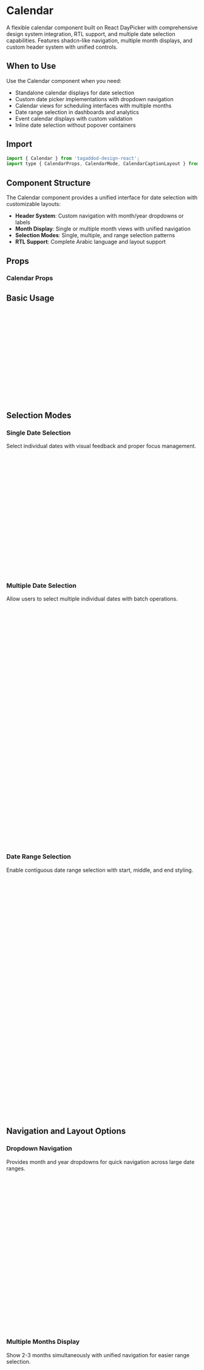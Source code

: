 
<Meta of={CalendarStories} />

# Calendar

A flexible calendar component built on React DayPicker with comprehensive design system integration, RTL support, and multiple date selection capabilities. Features shadcn-like navigation, multiple month displays, and custom header system with unified controls.

## When to Use

Use the Calendar component when you need:
- Standalone calendar displays for date selection
- Custom date picker implementations with dropdown navigation
- Calendar views for scheduling interfaces with multiple months
- Date range selection in dashboards and analytics
- Event calendar displays with custom validation
- Inline date selection without popover containers

## Import

```jsx
import { Calendar } from 'tagaddod-design-react';
import type { CalendarProps, CalendarMode, CalendarCaptionLayout } from 'tagaddod-design-react';
```

## Component Structure

The Calendar component provides a unified interface for date selection with customizable layouts:

- **Header System**: Custom navigation with month/year dropdowns or labels
- **Month Display**: Single or multiple month views with unified navigation
- **Selection Modes**: Single, multiple, and range selection patterns
- **RTL Support**: Complete Arabic language and layout support

## Props

### Calendar Props
<ArgTypes of={CalendarStories} />

## Basic Usage

<Canvas of={CalendarStories.Default} />

```jsx
import { useState } from 'react';
import { Calendar } from 'tagaddod-design-react';

function DateSelection() {
  const [selectedDate, setSelectedDate] = useState();

  return (
    <Calendar
      mode="single"
      selected={selectedDate}
      onSelect={setSelectedDate}
      showOutsideDays={false}
      className="rounded-md border"
    />
  );
}
```

## Selection Modes

### Single Date Selection

Select individual dates with visual feedback and proper focus management.

<Canvas of={CalendarStories.Default} />

```jsx
function SingleDateCalendar() {
  const [selectedDate, setSelectedDate] = useState();

  return (
    <div>
      <Calendar
        mode="single"
        selected={selectedDate}
        onSelect={setSelectedDate}
        captionLayout="label"
        showOutsideDays={false}
      />

      {selectedDate && (
        <div className="mt-4 p-3 bg-surface-secondary rounded">
          Selected: {selectedDate.toLocaleDateString()}
        </div>
      )}
    </div>
  );
}
```

### Multiple Date Selection

Allow users to select multiple individual dates with batch operations.

<Canvas of={CalendarStories.Multiple} />

```jsx
function MultipleDateCalendar() {
  const [selectedDates, setSelectedDates] = useState([]);

  const clearSelection = () => setSelectedDates([]);
  const selectWeekend = () => {
    const today = new Date();
    const weekends = [];
    for (let i = 0; i < 14; i++) {
      const date = new Date(today);
      date.setDate(today.getDate() + i);
      if (date.getDay() === 0 || date.getDay() === 6) {
        weekends.push(date);
      }
    }
    setSelectedDates(weekends);
  };

  return (
    <div>
      <div className="flex gap-2 mb-4">
        <button onClick={clearSelection} className="btn-secondary">
          Clear All
        </button>
        <button onClick={selectWeekend} className="btn-outline">
          Select Weekends
        </button>
      </div>

      <Calendar
        mode="multiple"
        selected={selectedDates}
        onSelect={setSelectedDates}
        showOutsideDays={true}
        fixedWeeks={true}
      />

      <div className="mt-4 text-sm text-secondary">
        {selectedDates.length} dates selected
      </div>
    </div>
  );
}
```

### Date Range Selection

Enable contiguous date range selection with start, middle, and end styling.

<Canvas of={CalendarStories.Range} />

```jsx
function RangeCalendar() {
  const [range, setRange] = useState({ from: undefined, to: undefined });

  const resetRange = () => setRange({ from: undefined, to: undefined });

  const calculateDays = () => {
    if (!range.from || !range.to) return 0;
    const timeDiff = Math.abs(range.to - range.from);
    return Math.ceil(timeDiff / (1000 * 60 * 60 * 24)) + 1;
  };

  return (
    <div>
      <Calendar
        mode="range"
        selected={range}
        onSelect={setRange}
        numberOfMonths={2}
        pagedNavigation={true}
      />

      <div className="mt-4 p-4 bg-surface-secondary rounded">
        {range.from ? (
          <div className="space-y-2">
            <div>Start: {range.from.toLocaleDateString()}</div>
            {range.to && (
              <>
                <div>End: {range.to.toLocaleDateString()}</div>
                <div>Duration: {calculateDays()} days</div>
              </>
            )}
            <button onClick={resetRange} className="btn-secondary text-sm">
              Reset Range
            </button>
          </div>
        ) : (
          <div>Select a date range...</div>
        )}
      </div>
    </div>
  );
}
```

## Navigation and Layout Options

### Dropdown Navigation

Provides month and year dropdowns for quick navigation across large date ranges.

<Canvas of={CalendarStories.WithDropdown} />

```jsx
function DropdownCalendar() {
  const [selectedDate, setSelectedDate] = useState();
  const [currentMonth, setCurrentMonth] = useState(new Date());

  return (
    <div>
      <Calendar
        mode="single"
        captionLayout="dropdown"
        selected={selectedDate}
        onSelect={setSelectedDate}
        month={currentMonth}
        onMonthChange={setCurrentMonth}
        startMonth={new Date(2020, 0)}
        endMonth={new Date(2030, 11)}
        showOutsideDays={false}
      />

      <div className="mt-4 text-center text-sm text-secondary">
        Current view: {currentMonth.toLocaleDateString('en-US', {
          month: 'long',
          year: 'numeric'
        })}
      </div>
    </div>
  );
}
```

### Multiple Months Display

Show 2-3 months simultaneously with unified navigation for easier range selection.

<Canvas of={CalendarStories.MultipleMonths} />

```jsx
function MultiMonthCalendar() {
  const [selectedDate, setSelectedDate] = useState();
  const [numberOfMonths, setNumberOfMonths] = useState(2);

  return (
    <div>
      <div className="flex items-center gap-4 mb-4">
        <label className="text-sm font-medium">
          Months to display:
        </label>
        <select
          value={numberOfMonths}
          onChange={(e) => setNumberOfMonths(Number(e.target.value))}
          className="border rounded px-2 py-1"
        >
          <option value={1}>1 Month</option>
          <option value={2}>2 Months</option>
          <option value={3}>3 Months</option>
        </select>
      </div>

      <Calendar
        mode="single"
        captionLayout="label"
        numberOfMonths={numberOfMonths}
        selected={selectedDate}
        onSelect={setSelectedDate}
        pagedNavigation={true}
        showOutsideDays={false}
      />
    </div>
  );
}
```

### Multiple Months with Range Selection

Optimized layout for range selection across multiple months with enhanced navigation.

<Canvas of={CalendarStories.MultipleMonthsRange} />

```jsx
function MultiMonthRangeCalendar() {
  const [range, setRange] = useState({ from: undefined, to: undefined });

  const isRangeComplete = range.from && range.to;
  const rangeDuration = isRangeComplete
    ? Math.ceil(Math.abs(range.to - range.from) / (1000 * 60 * 60 * 24)) + 1
    : 0;

  return (
    <div>
      <Calendar
        mode="range"
        captionLayout="label"
        numberOfMonths={3}
        selected={range}
        onSelect={setRange}
        pagedNavigation={true}
        showOutsideDays={true}
        fixedWeeks={true}
      />

      {(range.from || range.to) && (
        <div className="mt-4 p-4 bg-surface-secondary rounded-lg">
          <div className="text-sm space-y-1">
            {range.from && (
              <div>Start: {range.from.toLocaleDateString()}</div>
            )}
            {range.to && (
              <div>End: {range.to.toLocaleDateString()}</div>
            )}
            {isRangeComplete && (
              <div className="font-medium">
                Selected: {rangeDuration} days
              </div>
            )}
          </div>
        </div>
      )}
    </div>
  );
}
```

## Interactive Features

### Footer Content

Add custom footer content for additional information, actions, or status display.

<Canvas of={CalendarStories.WithFooter} />

```jsx
function CalendarWithFooter() {
  const [selectedDate, setSelectedDate] = useState();
  const today = new Date();

  const daysBetween = selectedDate
    ? Math.floor((selectedDate - today) / (1000 * 60 * 60 * 24))
    : 0;

  const footerContent = selectedDate ? (
    <div className="text-center space-y-2">
      <div>Selected: {selectedDate.toLocaleDateString()}</div>
      {daysBetween === 0 && <div className="text-blue-600">Today</div>}
      {daysBetween > 0 && <div>In {daysBetween} days</div>}
      {daysBetween < 0 && <div>{Math.abs(daysBetween)} days ago</div>}
    </div>
  ) : (
    <div className="text-center text-secondary">
      Select a date to see details
    </div>
  );

  return (
    <Calendar
      mode="single"
      selected={selectedDate}
      onSelect={setSelectedDate}
      footer={footerContent}
      showOutsideDays={true}
    />
  );
}
```

### Disabled Dates

Prevent selection of specific dates with custom validation logic.

<Canvas of={CalendarStories.WithDisabledDates} />

```jsx
function DisabledDatesCalendar() {
  const [selectedDate, setSelectedDate] = useState();

  // Disable weekends and past dates
  const isDateDisabled = (date) => {
    const today = new Date();
    today.setHours(0, 0, 0, 0);
    const dayOfWeek = date.getDay();
    const isPast = date < today;
    const isWeekend = dayOfWeek === 0 || dayOfWeek === 6;

    return isPast || isWeekend;
  };

  // Custom holidays
  const holidays = [
    new Date(2024, 0, 1),  // New Year
    new Date(2024, 6, 4),  // July 4th
    new Date(2024, 11, 25) // Christmas
  ];

  const isHoliday = (date) => holidays.some(holiday =>
    date.toDateString() === holiday.toDateString()
  );

  const isCompletelyDisabled = (date) =>
    isDateDisabled(date) || isHoliday(date);

  return (
    <div>
      <Calendar
        mode="single"
        selected={selectedDate}
        onSelect={setSelectedDate}
        disabled={isCompletelyDisabled}
        showOutsideDays={false}
        footer="Weekends, past dates, and holidays are disabled"
      />

      {selectedDate && (
        <div className="mt-4 p-3 bg-green-50 border border-green-200 rounded">
          ✓ Valid selection: {selectedDate.toLocaleDateString()}
        </div>
      )}
    </div>
  );
}
```

### Outside Days Display

Show days from adjacent months for better context and visual continuity.

<Canvas of={CalendarStories.WithOutsideDays} />

```jsx
function OutsideDaysCalendar() {
  const [selectedDate, setSelectedDate] = useState();
  const [showOutside, setShowOutside] = useState(true);
  const [fixedWeeks, setFixedWeeks] = useState(true);

  return (
    <div>
      <div className="flex gap-4 mb-4">
        <label className="flex items-center gap-2">
          <input
            type="checkbox"
            checked={showOutside}
            onChange={(e) => setShowOutside(e.target.checked)}
          />
          Show outside days
        </label>
        <label className="flex items-center gap-2">
          <input
            type="checkbox"
            checked={fixedWeeks}
            onChange={(e) => setFixedWeeks(e.target.checked)}
          />
          Fixed weeks (6 rows)
        </label>
      </div>

      <Calendar
        mode="single"
        selected={selectedDate}
        onSelect={setSelectedDate}
        showOutsideDays={showOutside}
        fixedWeeks={fixedWeeks}
      />
    </div>
  );
}
```

## Component Interactions

The Calendar component integrates seamlessly with other design system components and external state management systems.

### Form Integration with Validation

```jsx
import { useState } from 'react';
import { Calendar, TextInput, Button } from 'tagaddod-design-react';
import { IconCalendar } from '@tabler/icons-react';

function BookingForm() {
  const [checkIn, setCheckIn] = useState();
  const [checkOut, setCheckOut] = useState();
  const [guests, setGuests] = useState(1);
  const [errors, setErrors] = useState({});

  const validateDates = () => {
    const newErrors = {};
    const today = new Date();
    today.setHours(0, 0, 0, 0);

    if (!checkIn) {
      newErrors.checkIn = 'Check-in date is required';
    } else if (checkIn < today) {
      newErrors.checkIn = 'Check-in date cannot be in the past';
    }

    if (!checkOut) {
      newErrors.checkOut = 'Check-out date is required';
    } else if (checkIn && checkOut <= checkIn) {
      newErrors.checkOut = 'Check-out must be after check-in';
    }

    setErrors(newErrors);
    return Object.keys(newErrors).length === 0;
  };

  const handleSubmit = () => {
    if (validateDates()) {
      console.log('Booking submitted:', { checkIn, checkOut, guests });
    }
  };

  const isDateUnavailable = (date) => {
    // Simulate unavailable dates
    const unavailable = [
      new Date(2024, 5, 15),
      new Date(2024, 5, 16),
      new Date(2024, 5, 20)
    ];
    return unavailable.some(unavailableDate =>
      date.toDateString() === unavailableDate.toDateString()
    );
  };

  return (
    <div className="max-w-2xl p-6 border rounded-lg">
      <h3 className="text-lg font-semibold mb-4">Hotel Booking</h3>

      <div className="grid grid-cols-2 gap-6">
        <div>
          <label className="block text-sm font-medium mb-2">
            Check-in Date
          </label>
          <Calendar
            mode="single"
            selected={checkIn}
            onSelect={setCheckIn}
            disabled={isDateUnavailable}
            captionLayout="dropdown"
            startMonth={new Date()}
            endMonth={new Date(2024, 11, 31)}
            className={`border-2 ${errors.checkIn ? 'border-red-500' : 'border-gray-200'}`}
          />
          {errors.checkIn && (
            <div className="text-red-500 text-sm mt-1">{errors.checkIn}</div>
          )}
        </div>

        <div>
          <label className="block text-sm font-medium mb-2">
            Check-out Date
          </label>
          <Calendar
            mode="single"
            selected={checkOut}
            onSelect={setCheckOut}
            disabled={isDateUnavailable}
            captionLayout="dropdown"
            startMonth={new Date()}
            endMonth={new Date(2024, 11, 31)}
            className={`border-2 ${errors.checkOut ? 'border-red-500' : 'border-gray-200'}`}
          />
          {errors.checkOut && (
            <div className="text-red-500 text-sm mt-1">{errors.checkOut}</div>
          )}
        </div>
      </div>

      <div className="mt-6">
        <TextInput
          label="Number of Guests"
          type="number"
          value={guests}
          onChange={(e) => setGuests(Number(e.target.value))}
          min={1}
          max={10}
        />
      </div>

      <div className="mt-6 flex justify-between items-center">
        <div className="text-sm text-secondary">
          {checkIn && checkOut && (
            <>Duration: {Math.ceil((checkOut - checkIn) / (1000 * 60 * 60 * 24))} nights</>
          )}
        </div>
        <Button onClick={handleSubmit} variant="primary">
          Book Now
        </Button>
      </div>
    </div>
  );
}
```

### Dashboard Analytics with Date Range

```jsx
import { useState, useEffect } from 'react';
import { Calendar, Select, Badge } from 'tagaddod-design-react';

function AnalyticsDashboard() {
  const [dateRange, setDateRange] = useState({ from: undefined, to: undefined });
  const [metrics, setMetrics] = useState(null);
  const [presetRange, setPresetRange] = useState('custom');

  const presetRanges = {
    'last7days': {
      label: 'Last 7 Days',
      range: {
        from: new Date(Date.now() - 7 * 24 * 60 * 60 * 1000),
        to: new Date()
      }
    },
    'last30days': {
      label: 'Last 30 Days',
      range: {
        from: new Date(Date.now() - 30 * 24 * 60 * 60 * 1000),
        to: new Date()
      }
    },
    'thisMonth': {
      label: 'This Month',
      range: {
        from: new Date(new Date().getFullYear(), new Date().getMonth(), 1),
        to: new Date()
      }
    }
  };

  const handlePresetChange = (preset) => {
    setPresetRange(preset);
    if (preset !== 'custom' && presetRanges[preset]) {
      setDateRange(presetRanges[preset].range);
    }
  };

  useEffect(() => {
    if (dateRange.from && dateRange.to) {
      // Simulate API call
      const daysDiff = Math.ceil((dateRange.to - dateRange.from) / (1000 * 60 * 60 * 24));
      setMetrics({
        pageViews: Math.floor(Math.random() * 10000 * daysDiff / 30),
        users: Math.floor(Math.random() * 1000 * daysDiff / 30),
        revenue: Math.floor(Math.random() * 5000 * daysDiff / 30)
      });
    }
  }, [dateRange]);

  const presetOptions = [
    { value: 'custom', label: 'Custom Range' },
    ...Object.entries(presetRanges).map(([key, { label }]) => ({
      value: key,
      label
    }))
  ];

  return (
    <div className="max-w-4xl p-6">
      <h2 className="text-2xl font-bold mb-6">Analytics Dashboard</h2>

      <div className="grid grid-cols-1 lg:grid-cols-3 gap-6">
        <div className="lg:col-span-1">
          <div className="bg-white border rounded-lg p-4">
            <h3 className="font-medium mb-4">Date Range</h3>

            <Select
              options={presetOptions}
              value={presetRange}
              onValueChange={handlePresetChange}
              label="Quick Select"
              className="mb-4"
            />

            <Calendar
              mode="range"
              selected={dateRange}
              onSelect={(range) => {
                setDateRange(range);
                setPresetRange('custom');
              }}
              numberOfMonths={2}
              captionLayout="dropdown"
              startMonth={new Date(2023, 0)}
              endMonth={new Date()}
              className="w-full"
            />

            {dateRange.from && dateRange.to && (
              <div className="mt-4 p-3 bg-blue-50 rounded text-sm">
                <div>From: {dateRange.from.toLocaleDateString()}</div>
                <div>To: {dateRange.to.toLocaleDateString()}</div>
                <div className="font-medium">
                  {Math.ceil((dateRange.to - dateRange.from) / (1000 * 60 * 60 * 24)) + 1} days
                </div>
              </div>
            )}
          </div>
        </div>

        <div className="lg:col-span-2">
          <div className="grid grid-cols-1 md:grid-cols-3 gap-4">
            {metrics ? (
              <>
                <div className="bg-white border rounded-lg p-6">
                  <div className="text-2xl font-bold">{metrics.pageViews.toLocaleString()}</div>
                  <div className="text-sm text-secondary">Page Views</div>
                  <Badge variant="success" size="small" className="mt-2">
                    +12.3%
                  </Badge>
                </div>

                <div className="bg-white border rounded-lg p-6">
                  <div className="text-2xl font-bold">{metrics.users.toLocaleString()}</div>
                  <div className="text-sm text-secondary">Users</div>
                  <Badge variant="warning" size="small" className="mt-2">
                    -2.1%
                  </Badge>
                </div>

                <div className="bg-white border rounded-lg p-6">
                  <div className="text-2xl font-bold">${metrics.revenue.toLocaleString()}</div>
                  <div className="text-sm text-secondary">Revenue</div>
                  <Badge variant="success" size="small" className="mt-2">
                    +8.7%
                  </Badge>
                </div>
              </>
            ) : (
              <div className="md:col-span-3 text-center py-12 text-secondary">
                Select a date range to view analytics
              </div>
            )}
          </div>
        </div>
      </div>
    </div>
  );
}
```

### Event Scheduling Interface

```jsx
import { useState } from 'react';
import { Calendar, Modal, TextInput, Button, Badge } from 'tagaddod-design-react';

function EventScheduler() {
  const [selectedDate, setSelectedDate] = useState();
  const [events, setEvents] = useState({
    '2024-06-15': [{ title: 'Team Meeting', time: '10:00 AM' }],
    '2024-06-20': [
      { title: 'Project Review', time: '2:00 PM' },
      { title: 'Client Call', time: '4:00 PM' }
    ],
    '2024-06-25': [{ title: 'Workshop', time: '9:00 AM' }]
  });
  const [showAddEvent, setShowAddEvent] = useState(false);
  const [newEvent, setNewEvent] = useState({ title: '', time: '' });

  const formatDateKey = (date) => date.toISOString().split('T')[0];

  const getEventsForDate = (date) => {
    const dateKey = formatDateKey(date);
    return events[dateKey] || [];
  };

  const hasEvents = (date) => {
    return getEventsForDate(date).length > 0;
  };

  const addEvent = () => {
    if (!selectedDate || !newEvent.title || !newEvent.time) return;

    const dateKey = formatDateKey(selectedDate);
    setEvents(prev => ({
      ...prev,
      [dateKey]: [...(prev[dateKey] || []), { ...newEvent }]
    }));

    setNewEvent({ title: '', time: '' });
    setShowAddEvent(false);
  };

  const removeEvent = (date, eventIndex) => {
    const dateKey = formatDateKey(date);
    setEvents(prev => ({
      ...prev,
      [dateKey]: prev[dateKey].filter((_, index) => index !== eventIndex)
    }));
  };

  return (
    <div className="max-w-4xl p-6">
      <h2 className="text-2xl font-bold mb-6">Event Scheduler</h2>

      <div className="grid grid-cols-1 lg:grid-cols-2 gap-6">
        <div>
          <h3 className="font-medium mb-4">Select Date</h3>
          <Calendar
            mode="single"
            selected={selectedDate}
            onSelect={setSelectedDate}
            captionLayout="dropdown"
            startMonth={new Date()}
            endMonth={new Date(2024, 11, 31)}
            modifiers={{
              hasEvents: hasEvents
            }}
            modifiersStyles={{
              hasEvents: {
                backgroundColor: 'var(--t-color-fill-brand-secondary)',
                color: 'var(--t-color-text-link)',
                fontWeight: 'bold'
              }
            }}
            footer={
              <div className="text-sm text-center">
                Dates with events are highlighted
              </div>
            }
          />
        </div>

        <div>
          <div className="flex justify-between items-center mb-4">
            <h3 className="font-medium">
              Events for {selectedDate?.toLocaleDateString() || 'Select a date'}
            </h3>
            {selectedDate && (
              <Button
                size="small"
                onClick={() => setShowAddEvent(true)}
                variant="primary"
              >
                Add Event
              </Button>
            )}
          </div>

          <div className="space-y-3">
            {selectedDate ? (
              getEventsForDate(selectedDate).length > 0 ? (
                getEventsForDate(selectedDate).map((event, index) => (
                  <div key={index} className="flex justify-between items-center p-3 border rounded">
                    <div>
                      <div className="font-medium">{event.title}</div>
                      <div className="text-sm text-secondary">{event.time}</div>
                    </div>
                    <Button
                      size="small"
                      variant="outline"
                      onClick={() => removeEvent(selectedDate, index)}
                    >
                      Remove
                    </Button>
                  </div>
                ))
              ) : (
                <div className="text-center py-8 text-secondary">
                  No events scheduled for this date
                </div>
              )
            ) : (
              <div className="text-center py-8 text-secondary">
                Select a date to view events
              </div>
            )}
          </div>

          <div className="mt-6">
            <h4 className="font-medium mb-2">Upcoming Events</h4>
            <div className="space-y-2 max-h-48 overflow-y-auto">
              {Object.entries(events)
                .filter(([dateKey]) => new Date(dateKey) >= new Date())
                .sort(([a], [b]) => new Date(a) - new Date(b))
                .slice(0, 5)
                .map(([dateKey, dayEvents]) => (
                  <div key={dateKey} className="text-sm p-2 bg-gray-50 rounded">
                    <div className="font-medium">{new Date(dateKey).toLocaleDateString()}</div>
                    {dayEvents.map((event, index) => (
                      <div key={index} className="text-secondary">
                        {event.time} - {event.title}
                      </div>
                    ))}
                  </div>
                ))
              }
            </div>
          </div>
        </div>
      </div>

      <Modal isOpen={showAddEvent} onClose={() => setShowAddEvent(false)}>
        <div className="p-6">
          <h3 className="text-lg font-semibold mb-4">
            Add Event - {selectedDate?.toLocaleDateString()}
          </h3>

          <div className="space-y-4">
            <TextInput
              label="Event Title"
              value={newEvent.title}
              onChange={(e) => setNewEvent(prev => ({ ...prev, title: e.target.value }))}
              placeholder="Enter event title"
            />

            <TextInput
              label="Time"
              type="time"
              value={newEvent.time}
              onChange={(e) => setNewEvent(prev => ({ ...prev, time: e.target.value }))}
            />

            <div className="flex justify-end gap-3 pt-4">
              <Button variant="outline" onClick={() => setShowAddEvent(false)}>
                Cancel
              </Button>
              <Button variant="primary" onClick={addEvent}>
                Add Event
              </Button>
            </div>
          </div>
        </div>
      </Modal>
    </div>
  );
}
```

## Internationalization and RTL Support

The Calendar component provides comprehensive Right-to-Left (RTL) language support when used with the `ThemeProvider`. This includes automatic font switching, proper icon positioning, and directional icon handling.

### Using with ThemeProvider

For full RTL support, wrap your application with `ThemeProvider`:

```jsx
import { ThemeProvider, Calendar } from 'tagaddod-design-react';
import { IconArrowRight } from '@tabler/icons-react';

function App() {
  return (
    <ThemeProvider defaultDirection="rtl" defaultLocale="ar">
      <Calendar
        mode="single"
        captionLayout="dropdown"
        selected={selectedDate}
        onSelect={setSelectedDate}
        numberOfMonths={2}
      />
    </ThemeProvider>
  );
}
```

### Automatic RTL Adjustments

When RTL is enabled via ThemeProvider, the Calendar component automatically:

1. **Font Switching**: Changes from Outfit (English) to Tajawal (Arabic) font
2. **Icon Positioning**: Adjusts navigation arrow directions for RTL text flow
3. **Line Height**: Applies appropriate line height for Arabic text rendering
4. **Layout Direction**: Maintains proper positioning in RTL mode
5. **Gap Spacing**: Uses flexbox gap for consistent spacing in all directions

### Directional Icon Handling

**Important**: When using directional icons (arrows, chevrons, etc.) in multilingual applications, you should manually choose the appropriate icon based on the current direction:

```jsx
import { useTheme } from 'tagaddod-design-react';
import { IconArrowLeft, IconArrowRight } from '@tabler/icons-react';

function DirectionalCalendar() {
  const { isRTL } = useTheme();
  const [selectedRange, setSelectedRange] = useState({ from: undefined, to: undefined });

  return (
    <div>
      <Calendar
        mode="range"
        selected={selectedRange}
        onSelect={setSelectedRange}
        numberOfMonths={2}
        captionLayout="dropdown"
      />

      <div className="mt-4 flex justify-between">
        <button className="flex items-center gap-2">
          {isRTL ? <IconArrowRight size={16} /> : <IconArrowLeft size={16} />}
          {isRTL ? 'السابق' : 'Previous'}
        </button>

        <button className="flex items-center gap-2">
          {isRTL ? 'التالي' : 'Next'}
          {isRTL ? <IconArrowLeft size={16} /> : <IconArrowRight size={16} />}
        </button>
      </div>
    </div>
  );
}
```

### Common Directional Icon Patterns

#### "Next" Action
```jsx
// English: Next → (arrow points right)
// Arabic: التالي ← (arrow points left, matching RTL reading direction)
const NextIcon = isRTL ? IconArrowLeft : IconArrowRight;

<button className="calendar-nav-button">
  {isRTL ? 'الشهر التالي' : 'Next Month'}
  <NextIcon size={16} />
</button>
```

#### "Back" Action
```jsx
// English: ← Back (arrow points left)
// Arabic: رجوع → (arrow points right, matching RTL reading direction)
const BackIcon = isRTL ? IconArrowRight : IconArrowLeft;

<button className="calendar-nav-button">
  <BackIcon size={16} />
  {isRTL ? 'الشهر السابق' : 'Previous Month'}
</button>
```

### RTL Calendar Implementation

<Canvas of={CalendarStories.RTLTest} />

```jsx
import { useState } from 'react';
import { Calendar } from 'tagaddod-design-react';

function RTLCalendar() {
  const [selectedDate, setSelectedDate] = useState();

  return (
    <div dir="rtl" style={{ fontFamily: 'var(--t-font-family-arabic)' }}>
      <h3 className="text-lg font-semibold mb-4" style={{
        lineHeight: 'var(--t-line-height-arabic, 1.2)'
      }}>
        التقويم العربي
      </h3>

      <Calendar
        mode="single"
        captionLayout="dropdown"
        selected={selectedDate}
        onSelect={setSelectedDate}
        showOutsideDays={false}
        footer={selectedDate
          ? `التاريخ المحدد: ${selectedDate.toLocaleDateString('ar-SA')}`
          : 'اختر تاريخاً من التقويم'
        }
      />

      {selectedDate && (
        <div className="mt-4 p-4 bg-surface-secondary rounded-lg text-right">
          <div className="text-sm text-secondary mb-2">تفاصيل التاريخ:</div>
          <div className="space-y-1">
            <div>التاريخ الميلادي: {selectedDate.toLocaleDateString('en-US')}</div>
            <div>التاريخ الهجري: {selectedDate.toLocaleDateString('ar-SA-u-ca-islamic')}</div>
            <div>اليوم: {selectedDate.toLocaleDateString('ar-SA', { weekday: 'long' })}</div>
          </div>
        </div>
      )}
    </div>
  );
}
```

### RTL Best Practices

1. **Always use ThemeProvider** for proper RTL support and font switching
2. **Choose directional icons carefully** - arrows should point in the reading direction
3. **Test with actual Arabic content** to ensure proper text rendering
4. **Use `useTheme` hook** to access RTL state and theme information
5. **Consider icon semantics** - "next" in RTL should point left (←) not right (→)
6. **Direction follows reading flow** - not physical direction on screen

## Common Use Cases

### 1. Hotel Booking System

```jsx
function HotelBookingCalendar() {
  const [checkInOut, setCheckInOut] = useState({ from: undefined, to: undefined });
  const [unavailableDates] = useState([
    new Date(2024, 5, 15),
    new Date(2024, 5, 16),
    new Date(2024, 5, 22),
    new Date(2024, 5, 23)
  ]);

  const isUnavailable = (date) =>
    unavailableDates.some(unavailable =>
      date.toDateString() === unavailable.toDateString()
    );

  const calculateRate = () => {
    if (!checkInOut.from || !checkInOut.to) return null;
    const nights = Math.ceil((checkInOut.to - checkInOut.from) / (1000 * 60 * 60 * 24));
    const baseRate = 120;
    return { nights, total: nights * baseRate };
  };

  const rate = calculateRate();

  return (
    <div className="max-w-md mx-auto">
      <h3 className="text-lg font-semibold mb-4">Select Your Stay</h3>

      <Calendar
        mode="range"
        selected={checkInOut}
        onSelect={setCheckInOut}
        numberOfMonths={2}
        disabled={isUnavailable}
        captionLayout="dropdown"
        startMonth={new Date()}
        endMonth={new Date(2024, 11, 31)}
        modifiers={{
          unavailable: isUnavailable
        }}
        modifiersStyles={{
          unavailable: {
            backgroundColor: '#fee2e2',
            color: '#dc2626',
            textDecoration: 'line-through'
          }
        }}
      />

      {rate && (
        <div className="mt-6 p-4 border rounded-lg">
          <div className="flex justify-between mb-2">
            <span>Check-in:</span>
            <span>{checkInOut.from.toLocaleDateString()}</span>
          </div>
          <div className="flex justify-between mb-2">
            <span>Check-out:</span>
            <span>{checkInOut.to.toLocaleDateString()}</span>
          </div>
          <div className="flex justify-between font-semibold text-lg pt-2 border-t">
            <span>{rate.nights} nights:</span>
            <span>${rate.total}</span>
          </div>
        </div>
      )}
    </div>
  );
}
```

### 2. Project Timeline Planning

```jsx
function ProjectTimeline() {
  const [milestones, setMilestones] = useState([]);
  const [selectedDates, setSelectedDates] = useState([]);

  const addMilestone = (date) => {
    const title = prompt('Milestone title:');
    if (title) {
      setMilestones(prev => [...prev, { date, title }]);
      setSelectedDates(prev => [...prev, date]);
    }
  };

  const removeMilestone = (date) => {
    setMilestones(prev => prev.filter(m => m.date.toDateString() !== date.toDateString()));
    setSelectedDates(prev => prev.filter(d => d.toDateString() !== date.toDateString()));
  };

  const hasMilestone = (date) =>
    milestones.some(m => m.date.toDateString() === date.toDateString());

  return (
    <div className="grid grid-cols-2 gap-6">
      <div>
        <h3 className="font-semibold mb-4">Project Calendar</h3>
        <Calendar
          mode="multiple"
          selected={selectedDates}
          onSelect={(dates) => {
            const newDates = dates || [];
            const addedDates = newDates.filter(date =>
              !selectedDates.some(selected =>
                selected.toDateString() === date.toDateString()
              )
            );

            if (addedDates.length > 0) {
              addMilestone(addedDates[0]);
            } else {
              const removedDates = selectedDates.filter(selected =>
                !newDates.some(date =>
                  date.toDateString() === selected.toDateString()
                )
              );
              if (removedDates.length > 0) {
                removeMilestone(removedDates[0]);
              }
            }
          }}
          captionLayout="dropdown"
          startMonth={new Date()}
          endMonth={new Date(2024, 11, 31)}
        />
      </div>

      <div>
        <h3 className="font-semibold mb-4">Milestones</h3>
        <div className="space-y-2">
          {milestones
            .sort((a, b) => a.date - b.date)
            .map((milestone, index) => (
              <div key={index} className="flex justify-between items-center p-3 border rounded">
                <div>
                  <div className="font-medium">{milestone.title}</div>
                  <div className="text-sm text-secondary">
                    {milestone.date.toLocaleDateString()}
                  </div>
                </div>
                <button
                  onClick={() => removeMilestone(milestone.date)}
                  className="text-red-500 hover:text-red-700"
                >
                  Remove
                </button>
              </div>
            ))
          }
          {milestones.length === 0 && (
            <div className="text-center py-8 text-secondary">
              Click dates to add milestones
            </div>
          )}
        </div>
      </div>
    </div>
  );
}
```

### 3. Availability Scheduler

```jsx
function AvailabilityScheduler() {
  const [availability, setAvailability] = useState({});
  const [viewMode, setViewMode] = useState('week'); // 'week' or 'month'

  const toggleAvailability = (date) => {
    const dateKey = date.toISOString().split('T')[0];
    setAvailability(prev => ({
      ...prev,
      [dateKey]: !prev[dateKey]
    }));
  };

  const isAvailable = (date) => {
    const dateKey = date.toISOString().split('T')[0];
    return availability[dateKey] === true;
  };

  const bulkSetAvailability = (available) => {
    const today = new Date();
    const nextMonth = new Date(today.getFullYear(), today.getMonth() + 1, today.getDate());
    const updates = {};

    for (let d = new Date(today); d <= nextMonth; d.setDate(d.getDate() + 1)) {
      const dateKey = d.toISOString().split('T')[0];
      updates[dateKey] = available;
    }

    setAvailability(prev => ({ ...prev, ...updates }));
  };

  return (
    <div className="max-w-2xl">
      <div className="flex justify-between items-center mb-6">
        <h3 className="text-lg font-semibold">Set Your Availability</h3>
        <div className="flex gap-2">
          <button
            onClick={() => bulkSetAvailability(true)}
            className="px-3 py-1 bg-green-100 text-green-800 rounded text-sm"
          >
            All Available
          </button>
          <button
            onClick={() => bulkSetAvailability(false)}
            className="px-3 py-1 bg-red-100 text-red-800 rounded text-sm"
          >
            All Unavailable
          </button>
        </div>
      </div>

      <Calendar
        mode="single"
        onDayClick={toggleAvailability}
        captionLayout="dropdown"
        numberOfMonths={2}
        startMonth={new Date()}
        endMonth={new Date(2024, 11, 31)}
        modifiers={{
          available: isAvailable,
          unavailable: (date) => !isAvailable(date) && date >= new Date()
        }}
        modifiersStyles={{
          available: {
            backgroundColor: '#dcfce7',
            color: '#166534',
            fontWeight: 'bold'
          },
          unavailable: {
            backgroundColor: '#fee2e2',
            color: '#dc2626'
          }
        }}
        footer={
          <div className="text-sm text-center space-y-1">
            <div>Click dates to toggle availability</div>
            <div className="flex justify-center gap-4">
              <span className="flex items-center gap-1">
                <div className="w-3 h-3 bg-green-200 rounded"></div>
                Available
              </span>
              <span className="flex items-center gap-1">
                <div className="w-3 h-3 bg-red-200 rounded"></div>
                Unavailable
              </span>
            </div>
          </div>
        }
      />

      <div className="mt-6 p-4 border rounded-lg">
        <h4 className="font-medium mb-2">Summary</h4>
        <div className="text-sm space-y-1">
          <div>Available days: {Object.values(availability).filter(Boolean).length}</div>
          <div>Unavailable days: {Object.values(availability).filter(v => v === false).length}</div>
        </div>
      </div>
    </div>
  );
}
```

### 4. Event Calendar with Filters

```jsx
function EventCalendarWithFilters() {
  const [selectedDate, setSelectedDate] = useState();
  const [events] = useState({
    '2024-06-15': [
      { title: 'Team Meeting', category: 'work', time: '10:00 AM' },
      { title: 'Lunch with Client', category: 'business', time: '12:30 PM' }
    ],
    '2024-06-20': [
      { title: 'Birthday Party', category: 'personal', time: '6:00 PM' }
    ],
    '2024-06-25': [
      { title: 'Conference', category: 'work', time: '9:00 AM' },
      { title: 'Gym Session', category: 'personal', time: '7:00 PM' }
    ]
  });
  const [activeFilters, setActiveFilters] = useState(['work', 'business', 'personal']);

  const categories = {
    work: { label: 'Work', color: 'blue' },
    business: { label: 'Business', color: 'green' },
    personal: { label: 'Personal', color: 'purple' }
  };

  const getFilteredEventsForDate = (date) => {
    const dateKey = date.toISOString().split('T')[0];
    const dayEvents = events[dateKey] || [];
    return dayEvents.filter(event => activeFilters.includes(event.category));
  };

  const hasFilteredEvents = (date) => {
    return getFilteredEventsForDate(date).length > 0;
  };

  const toggleFilter = (category) => {
    setActiveFilters(prev =>
      prev.includes(category)
        ? prev.filter(c => c !== category)
        : [...prev, category]
    );
  };

  return (
    <div className="max-w-4xl">
      <h3 className="text-lg font-semibold mb-4">Event Calendar</h3>

      <div className="flex gap-2 mb-6">
        {Object.entries(categories).map(([key, { label, color }]) => (
          <button
            key={key}
            onClick={() => toggleFilter(key)}
            className={`px-3 py-1 rounded text-sm border ${
              activeFilters.includes(key)
                ? `bg-${color}-100 border-${color}-300 text-${color}-800`
                : 'bg-gray-100 border-gray-300 text-gray-600'
            }`}
          >
            {label} ({Object.values(events).flat().filter(e => e.category === key).length})
          </button>
        ))}
      </div>

      <div className="grid grid-cols-1 lg:grid-cols-2 gap-6">
        <Calendar
          mode="single"
          selected={selectedDate}
          onSelect={setSelectedDate}
          captionLayout="dropdown"
          modifiers={{
            hasEvents: hasFilteredEvents
          }}
          modifiersStyles={{
            hasEvents: {
              backgroundColor: 'var(--t-color-fill-brand-secondary)',
              fontWeight: 'bold'
            }
          }}
        />

        <div>
          <h4 className="font-medium mb-4">
            {selectedDate ? `Events on ${selectedDate.toLocaleDateString()}` : 'Select a date'}
          </h4>

          <div className="space-y-2">
            {selectedDate && getFilteredEventsForDate(selectedDate).length > 0 ? (
              getFilteredEventsForDate(selectedDate).map((event, index) => {
                const category = categories[event.category];
                return (
                  <div key={index} className="p-3 border rounded flex justify-between items-center">
                    <div>
                      <div className="font-medium">{event.title}</div>
                      <div className="text-sm text-secondary">{event.time}</div>
                    </div>
                    <span className={`px-2 py-1 rounded text-xs bg-${category.color}-100 text-${category.color}-800`}>
                      {category.label}
                    </span>
                  </div>
                );
              })
            ) : selectedDate ? (
              <div className="text-center py-8 text-secondary">
                No events match current filters
              </div>
            ) : (
              <div className="text-center py-8 text-secondary">
                Select a date to view events
              </div>
            )}
          </div>
        </div>
      </div>
    </div>
  );
}
```

### 5. Recurring Appointment Scheduler

```jsx
function RecurringAppointments() {
  const [selectedDate, setSelectedDate] = useState();
  const [recurringPattern, setRecurringPattern] = useState('none');
  const [appointments, setAppointments] = useState([]);
  const [showForm, setShowForm] = useState(false);

  const generateRecurringDates = (startDate, pattern, count = 10) => {
    const dates = [startDate];

    for (let i = 1; i < count; i++) {
      const nextDate = new Date(startDate);

      switch (pattern) {
        case 'daily':
          nextDate.setDate(startDate.getDate() + i);
          break;
        case 'weekly':
          nextDate.setDate(startDate.getDate() + (i * 7));
          break;
        case 'monthly':
          nextDate.setMonth(startDate.getMonth() + i);
          break;
        default:
          continue;
      }

      dates.push(nextDate);
    }

    return dates;
  };

  const createAppointment = (title, time) => {
    if (!selectedDate) return;

    const dates = recurringPattern === 'none'
      ? [selectedDate]
      : generateRecurringDates(selectedDate, recurringPattern);

    const newAppointments = dates.map(date => ({
      date,
      title,
      time,
      recurring: recurringPattern !== 'none',
      pattern: recurringPattern
    }));

    setAppointments(prev => [...prev, ...newAppointments]);
    setShowForm(false);
  };

  const hasAppointment = (date) => {
    return appointments.some(apt =>
      apt.date.toDateString() === date.toDateString()
    );
  };

  const getAppointmentsForDate = (date) => {
    return appointments.filter(apt =>
      apt.date.toDateString() === date.toDateString()
    );
  };

  return (
    <div className="max-w-4xl">
      <h3 className="text-lg font-semibold mb-4">Appointment Scheduler</h3>

      <div className="grid grid-cols-1 lg:grid-cols-2 gap-6">
        <div>
          <Calendar
            mode="single"
            selected={selectedDate}
            onSelect={setSelectedDate}
            captionLayout="dropdown"
            numberOfMonths={2}
            modifiers={{
              hasAppointment: hasAppointment
            }}
            modifiersStyles={{
              hasAppointment: {
                backgroundColor: 'var(--t-color-fill-brand-secondary)',
                color: 'var(--t-color-text-link)',
                fontWeight: 'bold'
              }
            }}
          />

          {selectedDate && (
            <div className="mt-4">
              <button
                onClick={() => setShowForm(true)}
                className="w-full px-4 py-2 bg-blue-600 text-white rounded hover:bg-blue-700"
              >
                Schedule Appointment
              </button>
            </div>
          )}
        </div>

        <div>
          <h4 className="font-medium mb-4">
            {selectedDate ? `Appointments on ${selectedDate.toLocaleDateString()}` : 'Select a date'}
          </h4>

          <div className="space-y-2 mb-6">
            {selectedDate && getAppointmentsForDate(selectedDate).map((apt, index) => (
              <div key={index} className="p-3 border rounded">
                <div className="font-medium">{apt.title}</div>
                <div className="text-sm text-secondary">{apt.time}</div>
                {apt.recurring && (
                  <div className="text-xs text-blue-600 mt-1">
                    Recurring ({apt.pattern})
                  </div>
                )}
              </div>
            ))}

            {selectedDate && getAppointmentsForDate(selectedDate).length === 0 && (
              <div className="text-center py-4 text-secondary">
                No appointments scheduled
              </div>
            )}
          </div>

          <div>
            <h5 className="font-medium mb-2">Upcoming Appointments</h5>
            <div className="space-y-1 max-h-48 overflow-y-auto">
              {appointments
                .filter(apt => apt.date >= new Date())
                .sort((a, b) => a.date - b.date)
                .slice(0, 5)
                .map((apt, index) => (
                  <div key={index} className="text-sm p-2 bg-gray-50 rounded">
                    <div className="font-medium">{apt.title}</div>
                    <div className="text-secondary">
                      {apt.date.toLocaleDateString()} at {apt.time}
                    </div>
                  </div>
                ))
              }
            </div>
          </div>
        </div>
      </div>

      {showForm && (
        <div className="fixed inset-0 bg-black bg-opacity-50 flex items-center justify-center p-4">
          <div className="bg-white rounded-lg p-6 max-w-md w-full">
            <h4 className="font-semibold mb-4">
              New Appointment - {selectedDate?.toLocaleDateString()}
            </h4>

            <form onSubmit={(e) => {
              e.preventDefault();
              const formData = new FormData(e.target);
              createAppointment(
                formData.get('title'),
                formData.get('time')
              );
            }}>
              <div className="space-y-4">
                <div>
                  <label className="block text-sm font-medium mb-1">Title</label>
                  <input
                    name="title"
                    type="text"
                    required
                    className="w-full border rounded px-3 py-2"
                    placeholder="Appointment title"
                  />
                </div>

                <div>
                  <label className="block text-sm font-medium mb-1">Time</label>
                  <input
                    name="time"
                    type="time"
                    required
                    className="w-full border rounded px-3 py-2"
                  />
                </div>

                <div>
                  <label className="block text-sm font-medium mb-1">Recurring</label>
                  <select
                    value={recurringPattern}
                    onChange={(e) => setRecurringPattern(e.target.value)}
                    className="w-full border rounded px-3 py-2"
                  >
                    <option value="none">One-time</option>
                    <option value="daily">Daily</option>
                    <option value="weekly">Weekly</option>
                    <option value="monthly">Monthly</option>
                  </select>
                </div>

                <div className="flex justify-end gap-3 pt-4">
                  <button
                    type="button"
                    onClick={() => setShowForm(false)}
                    className="px-4 py-2 border rounded hover:bg-gray-50"
                  >
                    Cancel
                  </button>
                  <button
                    type="submit"
                    className="px-4 py-2 bg-blue-600 text-white rounded hover:bg-blue-700"
                  >
                    Create
                  </button>
                </div>
              </div>
            </form>
          </div>
        </div>
      )}
    </div>
  );
}
```

## Accessibility

The Calendar component follows WAI-ARIA guidelines and provides comprehensive keyboard and screen reader support for users with disabilities.

### Keyboard Navigation

- **Arrow Keys**: Navigate between dates within the calendar grid
- **Tab**: Move between interactive elements (navigation buttons, dropdowns, dates)
- **Shift + Tab**: Navigate backwards through interactive elements
- **Enter/Space**: Select the focused date or activate focused button
- **Page Up/Page Down**: Navigate between months
- **Shift + Page Up/Down**: Navigate between years
- **Home/End**: Jump to first/last day of the current month
- **Ctrl + Home**: Jump to today's date
- **Escape**: Clear selection (when applicable) or close dropdown

### Screen Reader Support

- **Semantic Structure**: Uses proper table structure with `<table>`, `<thead>`, `<tbody>`, and appropriate roles
- **Date Announcements**: Each date is announced with full context (day, date, month, year)
- **Selection State**: Current selection is announced when changed
- **Range Selection**: Start and end dates are announced with range context
- **Navigation Labels**: Month/year navigation controls have descriptive labels
- **Status Updates**: Month and year changes are announced to screen readers
- **Disabled Dates**: Unavailable dates are properly marked and announced

### Focus Management

- **Visible Focus**: Clear focus indicators on all interactive elements
- **Logical Focus Order**: Tab order follows visual layout (left-to-right, top-to-bottom)
- **Focus Retention**: Focus stays on calendar during month navigation
- **Initial Focus**: Focuses on selected date or today when calendar opens
- **Focus Restoration**: Returns focus to triggering element when calendar closes

### WCAG 2.1 AA Compliance

- **Color Contrast**: Minimum 4.5:1 contrast ratio for all text and interactive elements
- **High Contrast Support**: Respects system high contrast preferences
- **Reduced Motion**: Honors `prefers-reduced-motion` for animations
- **Target Size**: Minimum 44px touch targets for mobile accessibility
- **Text Resize**: Supports up to 200% text scaling without horizontal scrolling
- **Multiple Ways**: Provides both mouse and keyboard interaction methods

### Implementation Example

```jsx
function AccessibleCalendar() {
  const [selectedDate, setSelectedDate] = useState();
  const [announceText, setAnnounceText] = useState('');

  const handleDateSelect = (date) => {
    setSelectedDate(date);
    // Announce selection to screen readers
    setAnnounceText(`Selected ${date.toLocaleDateString('en-US', {
      weekday: 'long',
      year: 'numeric',
      month: 'long',
      day: 'numeric'
    })}`);
  };

  return (
    <div>
      {/* Screen reader announcements */}
      <div
        role="status"
        aria-live="polite"
        aria-atomic="true"
        className="sr-only"
      >
        {announceText}
      </div>

      <Calendar
        mode="single"
        selected={selectedDate}
        onSelect={handleDateSelect}
        captionLayout="dropdown"
        // Add descriptive labels
        aria-label="Select a date"
        // Provide context for screen readers
        formatters={{
          formatCaption: (date) => `Calendar for ${date.toLocaleDateString('en-US', {
            month: 'long',
            year: 'numeric'
          })}`
        }}
        // Enhanced button labels
        labels={{
          labelPrevious: 'Go to previous month',
          labelNext: 'Go to next month',
          labelDay: (date) => `Select ${date.toLocaleDateString()}`,
          labelWeekday: (weekday) => weekday,
          labelMonthDropdown: 'Select month',
          labelYearDropdown: 'Select year'
        }}
      />
    </div>
  );
}
```

## Implementation Details

### Technical Architecture

The Calendar component is built on React DayPicker v9 with extensive customization for design system integration:

```jsx
// Core dependencies
import { DayPicker } from 'react-day-picker'; // Date logic and calendar structure
import { Select } from '../Select/Select';     // Custom dropdown navigation
import { IconChevronLeft, IconChevronRight } from '@tabler/icons-react'; // Navigation icons

// Custom header system for unified navigation
const customComponents = {
  MonthCaption: CustomHeader,  // Replaces default caption
  Nav: CustomNavigation,       // Replaces default navigation
  Chevron: DirectionalChevron  // RTL-aware arrows
};
```

### Performance Optimizations

- **Efficient Rendering**: Minimal DOM updates with React.memo on custom components
- **Date Calculations**: Optimized date comparisons using timestamp comparison
- **State Management**: Local state for UI, callbacks for external state sync
- **Memory Management**: Cleanup of event listeners and timers
- **Bundle Size**: Tree-shakeable exports and optional features

### CSS Architecture

```css
/* Design token integration */
.calendar {
  font-family: var(--t-font-family-primary);
  background: var(--t-color-surface-primary);
  border-radius: var(--t-border-radius-300);
  padding: var(--t-space-300);
}

/* RTL support with CSS logical properties */
:global([dir="rtl"]) .calendar {
  font-family: var(--t-font-family-arabic);
}

/* Responsive breakpoints */
@media (max-width: 640px) {
  .dayButton {
    width: var(--t-size-900); /* 36px on mobile */
    height: var(--t-size-900);
  }
}
```

### Browser Support

- **Modern Browsers**: Chrome 84+, Firefox 78+, Safari 14+, Edge 84+
- **JavaScript Features**: ES2020, Intl.DateTimeFormat, Date objects
- **CSS Features**: CSS Grid, Flexbox, CSS Custom Properties, CSS Logical Properties
- **Accessibility**: Screen readers, keyboard navigation, high contrast mode
- **Mobile**: Touch events, responsive design, iOS Safari, Chrome Mobile

### Date Handling Best Practices

```jsx
// Always use Date constructor consistently
const today = new Date();
const tomorrow = new Date(today.getTime() + 24 * 60 * 60 * 1000);

// Compare dates by timestamp for accuracy
const isSameDay = (date1, date2) =>
  date1.toDateString() === date2.toDateString();

// Handle timezone issues
const createDateAtMidnight = (year, month, day) => {
  const date = new Date(year, month, day);
  date.setHours(0, 0, 0, 0);
  return date;
};
```

## Related Components

- **[DatePicker](?path=/docs/components-datepicker--docs)** - Uses Calendar in a popover for input-based date selection
- **[Popover](?path=/docs/components-popover--docs)** - Container component for Calendar in DatePicker
- **[TextInput](?path=/docs/components-textinput--docs)** - Input component paired with Calendar for date entry
- **[Select](?path=/docs/components-select--docs)** - Dropdown component used in Calendar navigation
- **[Modal](?path=/docs/components-modal--docs)** - Dialog container for Calendar in scheduling interfaces
- **[Button](?path=/docs/components-button--docs)** - Action buttons used with Calendar in forms

## Design Tokens

The Calendar component integrates with the design system through comprehensive token usage:

### Color Tokens
```css
/* Surface colors */
--t-color-surface-primary: Calendar background
--t-color-surface-secondary: Footer background
--t-color-surface-hover: Day hover state

/* Text colors */
--t-color-text-primary: Date numbers
--t-color-text-secondary: Weekday labels, footer
--t-color-text-disabled: Disabled dates
--t-color-text-on-fill: Selected date text

/* Fill colors */
--t-color-fill-brand: Selected dates
--t-color-fill-brand-secondary: Today marker, range middle
--t-color-border-secondary: Footer border
```

### Typography Tokens
```css
/* Font families */
--t-font-family-primary: English text (Outfit)
--t-font-family-arabic: RTL text (Tajawal)

/* Typography scales */
--t-typography-body-lg-default: Month caption
--t-typography-body-sm-default: Date numbers
--t-typography-caption-lg-default: Weekday labels

/* Line heights */
--t-line-height-english: 1.5 for English text
--t-line-height-arabic: 1.2 for Arabic text
```

### Spacing Tokens
```css
/* Internal spacing */
--t-space-300: Calendar padding
--t-space-200: Element gaps
--t-space-400: Month spacing
--t-space-50: Weekday gaps

/* Component sizes */
--t-size-1000: Day button size (40px)
--t-size-900: Mobile day size (36px)
--t-size-800: Navigation button size (32px)
```

### Motion Tokens
```css
/* Transitions */
--t-duration-fast: Hover transitions
--t-easing-in-out: Smooth animations

/* Reduced motion support */
@media (prefers-reduced-motion: reduce) {
  transition-duration: 0.01ms !important;
}
```

## Version History

### Current Version (v2.0.0)
- **Custom Header System**: Unified navigation for single and multiple months
- **Shadcn-like Navigation**: Space-between layout with centered labels
- **Enhanced RTL Support**: Complete Arabic integration with proper line-height
- **Range Selection Improvements**: Fixed middle styling and today highlighting
- **Multiple Month Navigation**: Integrated captions with custom header system
- **Design Token Integration**: Full token-based styling system

### Previous Versions
- **v1.2.0**: Added RTL support and Arabic localization
- **v1.1.0**: Multiple selection modes and dropdown navigation
- **v1.0.0**: Initial release with basic calendar functionality

The Calendar component represents a mature, accessible, and highly customizable date selection solution that integrates seamlessly with the Tagaddod Design System while providing comprehensive internationalization and responsive behavior.
